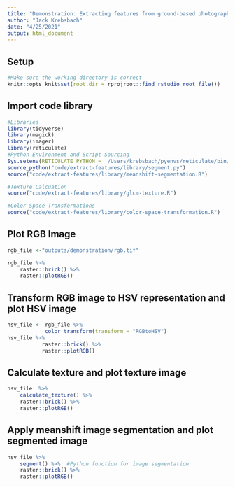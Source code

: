 ```yaml
---
title: "Demonstration: Extracting features from ground-based photographs"
author: "Jack Krebsbach"
date: "4/25/2021"
output: html_document
---
```


## Setup
```r
#Make sure the working directory is correct
knitr::opts_knit$set(root.dir = rprojroot::find_rstudio_root_file())
```

## Import code library
```r
#Libraries
library(tidyverse) 
library(magick)
library(imager)
library(reticulate)
#Python Environment and Script Sourcing
Sys.setenv(RETICULATE_PYTHON = '/Users/krebsbach/pyenvs/reticulate/bin/python3')
source_python("code/extract-features/library/segment.py")
source("code/extract-features/library/meanshift-segmentation.R")

#Texture Calcuation
source("code/extract-features/library/glcm-texture.R")

#Color Space Transformations
source("code/extract-features/library/color-space-transformation.R")
```

## Plot RGB Image
```r
rgb_file <-"outputs/demonstration/rgb.tif" 

rgb_file %>%
    raster::brick() %>%
    raster::plotRGB()
```

## Transform RGB image to HSV representation and plot HSV image
```r
hsv_file <- rgb_file %>% 
            color_transform(transform = "RGBtoHSV") 
hsv_file %>%
           raster::brick() %>%
           raster::plotRGB()
```

## Calculate texture and plot texture image
```r
hsv_file  %>%
    calculate_texture() %>%
    raster::brick() %>%
    raster::plotRGB()
```


## Apply meanshift image segmentation and plot segmented image
```r
hsv_file %>%
    segment() %>%  #Python function for image segmentation
    raster::brick() %>%
    raster::plotRGB()
```






